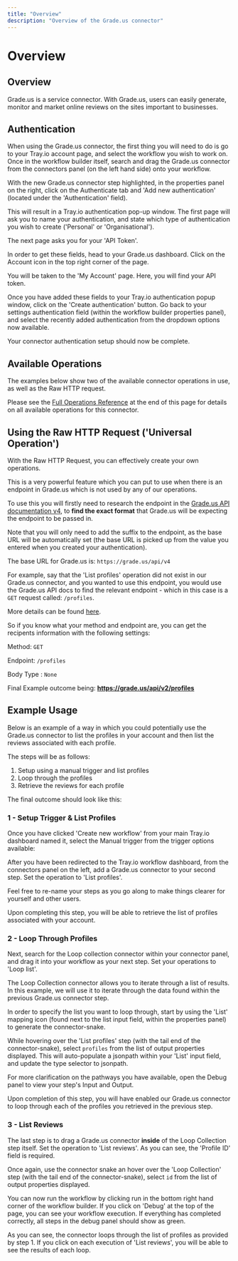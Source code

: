 ```yaml
---
title: "Overview"
description: "Overview of the Grade.us connector"
---
```


# Overview

## Overview

Grade.us is a service connector. With Grade.us, users can easily generate, monitor and market online reviews on the sites important to businesses.

## Authentication

When using the Grade.us connector, the first thing you will need to do is go to your Tray.io account page, and select the workflow you wish to work on. Once in the workflow builder itself, search and drag the Grade.us connector from the connectors panel (on the left hand side) onto your workflow.

With the new Grade.us connector step highlighted, in the properties panel on the right, click on the Authenticate tab and 'Add new authentication' (located under the 'Authentication' field).

This will result in a Tray.io authentication pop-up window. The first page will ask you to name your authentication, and state which type of authentication you wish to create ('Personal' or 'Organisational').

The next page asks you for your 'API Token'.

In order to get these fields, head to your Grade.us dashboard. Click on the Account icon in the top right corner of the page.

You will be taken to the 'My Account' page. Here, you will find your API token.

Once you have added these fields to your Tray.io authentication popup window, click on the 'Create authentication' button. Go back to your settings authentication field (within the workflow builder properties panel), and select the recently added authentication from the dropdown options now available.

Your connector authentication setup should now be complete.

## Available Operations

The examples below show two of the available connector operations in use, as well as the Raw HTTP request.

Please see the [Full Operations Reference](#operationsFull) at the end of this page for details on all available operations for this connector.

## Using the Raw HTTP Request ('Universal Operation')

With the Raw HTTP Request, you can effectively create your own operations.

This is a very powerful feature which you can put to use when there is an endpoint in Grade.us which is not used by any of our operations.

To use this you will firstly need to research the endpoint in the [Grade.us API documentation v4](https://api.grade.us/chapters/1), to **find the exact format** that Grade.us will be expecting the endpoint to be passed in.

Note that you will only need to add the suffix to the endpoint, as the base URL will be automatically set (the base URL is picked up from the value you entered when you created your authentication).

The base URL for Grade.us is: `https://grade.us/api/v4`

For example, say that the 'List profiles' operation did not exist in our Grade.us connector, and you wanted to use this endpoint, you would use the Grade.us API docs to find the relevant endpoint - which in this case is a `GET` request called: `/profiles`.

More details can be found [here](https://api.grade.us/chapters/5#get-recipients).

So if you know what your method and endpoint are, you can get the recipents information with the following settings:

Method: `GET`

Endpoint: `/profiles`

Body Type : `None`

Final Example outcome being: **https://grade.us/api/v2/profiles**

## Example Usage

Below is an example of a way in which you could potentially use the Grade.us connector to list the profiles in your account and then list the reviews associated with each profile.

The steps will be as follows:

1. Setup using a manual trigger and list profiles
2. Loop through the profiles
3. Retrieve the reviews for each profile

The final outcome should look like this:

### 1 - Setup Trigger & List Profiles

Once you have clicked 'Create new workflow' from your main Tray.io dashboard named it, select the Manual trigger from the trigger options available:

After you have been redirected to the Tray.io workflow dashboard, from the connectors panel on the left, add a Grade.us connector to your second step. Set the operation to 'List profiles'.

Feel free to re-name your steps as you go along to make things clearer for yourself and other users.

Upon completing this step, you will be able to retrieve the list of profiles associated with your account.

### 2 - Loop Through Profiles

Next, search for the Loop collection connector within your connector panel, and drag it into your workflow as your next step. Set your operations to 'Loop list'.

The Loop Collection connector allows you to iterate through a list of results. In this example, we will use it to iterate through the data found within the previous Grade.us connector step.

In order to specify the list you want to loop through, start by using the 'List' mapping icon (found next to the list input field, within the properties panel) to generate the connector-snake.

While hovering over the 'List profiles' step (with the tail end of the connector-snake), select `profiles` from the list of output properties displayed. This will auto-populate a jsonpath within your 'List' input field, and update the type selector to jsonpath.

For more clarification on the pathways you have available, open the Debug panel to view your step's Input and Output.

Upon completion of this step, you will have enabled our Grade.us connector to loop through each of the profiles you retrieved in the previous step.

### 3 - List Reviews

The last step is to drag a Grade.us connector **inside** of the Loop Collection step itself. Set the operation to 'List reviews'. As you can see, the 'Profile ID' field is required.

Once again, use the connector snake an hover over the 'Loop Collection' step (with the tail end of the connector-snake), select `id` from the list of output properties displayed.

You can now run the workflow by clicking run in the bottom right hand corner of the workflow builder. If you click on 'Debug' at the top of the page, you can see your workflow execution. If everything has completed correctly, all steps in the debug panel should show as green.

As you can see, the connector loops through the list of profiles as provided by step 1. If you click on each execution of 'List reviews', you will be able to see the results of each loop.
